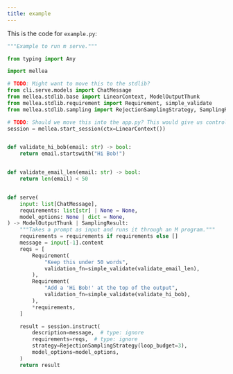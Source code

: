 ```yaml
---
title: example
---
```


This is the code for `example.py`:
<CodeGroup>

```python Python
"""Example to run m serve."""

from typing import Any

import mellea

# TODO: Might want to move this to the stdlib?
from cli.serve.models import ChatMessage
from mellea.stdlib.base import LinearContext, ModelOutputThunk
from mellea.stdlib.requirement import Requirement, simple_validate
from mellea.stdlib.sampling import RejectionSamplingStrategy, SamplingResult

# TODO: Should we move this into the app.py? This would give us control on using other fields from the ChatCompletionRequest
session = mellea.start_session(ctx=LinearContext())


def validate_hi_bob(email: str) -> bool:
    return email.startswith("Hi Bob!")


def validate_email_len(email: str) -> bool:
    return len(email) < 50


def serve(
    input: list[ChatMessage],
    requirements: list[str] | None = None,
    model_options: None | dict = None,
) -> ModelOutputThunk | SamplingResult:
    """Takes a prompt as input and runs it through an M program."""
    requirements = requirements if requirements else []
    message = input[-1].content
    reqs = [
        Requirement(
            "Keep this under 50 words",
            validation_fn=simple_validate(validate_email_len),
        ),
        Requirement(
            "Add a 'Hi Bob!' at the top of the output",
            validation_fn=simple_validate(validate_hi_bob),
        ),
        *requirements,
    ]

    result = session.instruct(
        description=message,  # type: ignore
        requirements=reqs,  # type: ignore
        strategy=RejectionSamplingStrategy(loop_budget=3),
        model_options=model_options,
    )
    return result

```
</CodeGroup>
